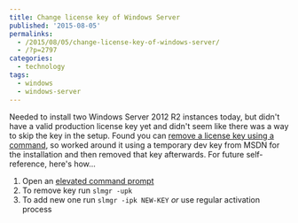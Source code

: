 ```yaml
---
title: Change license key of Windows Server
published: '2015-08-05'
permalinks:
  - /2015/08/05/change-license-key-of-windows-server/
  - /?p=2797
categories:
  - technology
tags:
  - windows
  - windows-server
---
```


Needed to install two Windows Server 2012 R2 instances today, but didn't have a valid production license key yet and didn't seem like there was a way to skip the key in the setup. Found you can [remove a license key using a command](http://community.spiceworks.com/how_to/27819-change-windows-server-2012-product-key), so worked around it using a temporary dev key from MSDN for the installation and then removed that key afterwards. For future self-reference, here's how...

1. Open an [elevated command prompt](/?p=1139)
1. To remove key run `slmgr -upk`
1. To add new one run `slmgr -ipk NEW-KEY` _or_ use regular activation process
